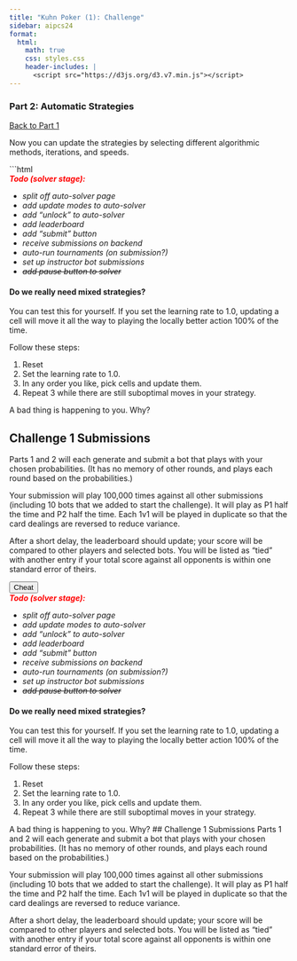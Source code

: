```yaml
---
title: "Kuhn Poker (1): Challenge"
sidebar: aipcs24
format:
  html:
    math: true
    css: styles.css
    header-includes: |
      <script src="https://d3js.org/d3.v7.min.js"></script>
---
```

### Part 2: Automatic Strategies
[Back to Part 1](1kuhn_challenge.qmd)

Now you can update the strategies by selecting different algorithmic methods, iterations, and speeds.

```html
<div id="tree_visualization_400b"></div>

<div style="display:none">

<div style="display: inline-block; margin: 1em;">
    <button id="start_simulator" style="padding: 0.5em 1em;" onclick="startSimulator()">Run Solver</button>
</div>

<div style="display: inline-block; margin: 1em;">
    <label for="update_mode" style="margin-right: 0.5em;">Update mode:</label>
    <select id="update_mode" style="padding: 0.2em;">
        <option value="1.0" selected="selected">100% CFR</option>
        <option value="0.1">10% CFR</option>
        <option value="0.01">1% CFR</option>
        <option value="0.001">0.1% CFR</option>
        <option value="0.0001">0.0001% CFR</option>
        <option value="0.00001">0.00001% CFR</option>
    </select>
</div>

<div style="display: inline-block; margin: 1em;">
    <label for="num_iterations" style="margin-right: 0.5em;">Iterations:</label>
    <select id="num_iterations" style="padding: 0.2em;">
        <option value="1" selected="selected">1</option>
        <option value="10">10</option>
        <option value="100">100</option>
        <option value="1000">1,000</option>
        <option value="10000">10,000</option>
        <option value="100000">100,000</option>
    </select>
</div>
      
<div style="display: inline-block; margin: 1em;">
    <label for="wait_per_step" style="margin-right: 0.5em;">Speed:</label>
    <select id="wait_per_step" style="padding: 0.2em;">
        <option value="0" selected="selected">Max</option>
        <option value="10">Fast</option>
        <option value="100">10/sec</option>
        <option value="1000">1/sec</option>
    </select>
</div>
      
<div style="display: inline-block; margin: 1em;">
  <label for="tolerance" style="margin-right: 0.5em;">Tolerance:</label>
  <select id="tolerance" style="padding: 0.2em;">
      <option value="0.01">0.01</option>
      <option value="0.03">0.03</option>
      <option value="0.1" selected="selected">0.1</option>
      <option value="0.3">0.3</option>
  </select>
</div>

</div>
    
<div id="subtree_visualization" style="max-width: 960px;"></div>

<em><strong style="color:red">Todo (solver stage):</strong> <ul>
      <li>split off auto-solver page</li>
      <li>add update modes to auto-solver</li>
      <li>add "unlock" to auto-solver</li>
      <li>add leaderboard</li>
      <li>add "submit" button</li>
      <li>receive submissions on backend</li>
      <li>auto-run tournaments (on submission?)</li>
      <li>set up instructor bot submissions</li>
      <li><del>add pause button to solver</del></li>
    </ul></em></p>

#### Do we really need mixed strategies?

You can test this for yourself. If you set the learning rate to 1.0, updating a cell will move it all the way to playing the locally better action 100% of the time.

Follow these steps:

1. Reset
2. Set the learning rate to 1.0.
3. In any order you like, pick cells and update them.
4. Repeat 3 while there are still suboptimal moves in your strategy.

A bad thing is happening to you. Why?

## Challenge 1 Submissions
Parts 1 and 2 will each generate and submit a bot that plays with your chosen probabilities. (It has no memory of other rounds, and plays each round based on the probabilities.) 

Your submission will play 100,000 times against all other submissions (including 10 bots that we added to start the challenge). It will play as P1 half the time and P2 half the time. Each 1v1 will be played in duplicate so that the card dealings are reversed to reduce variance. 

After a short delay, the leaderboard should update; your score will be compared to other players and selected bots. You will be listed as “tied” with another entry if your total score against all opponents is within one standard error of theirs.

 
<script>
  function unlock_next() {
    document.getElementById("unlock_next").style.display = "";
    document.getElementById("cheat_unlock_next").style.display = "none";
  };
</script>
    
<button id="cheat_unlock_next" onclick="unlock_next()">Cheat</button>

<div id="unlock_next" style="display:none">
  <p><a href=https://www.youtube.com/watch?v=dQw4w9WgXcQ>Here</a> is the link to the next stage.</p>
</div>
    
<div id="tree_visualization_400b"></div>

<div style="display:none">
  <div style="display: inline-block; margin: 1em;">
      <button id="start_simulator" style="padding: 0.5em 1em;" onclick="startSimulator()">Run Solver</button>
  </div>
  <div style="display: inline-block; margin: 1em;">
      <label for="update_mode" style="margin-right: 0.5em;">Update mode:</label>
      <select id="update_mode" style="padding: 0.2em;">
          <option value="1.0" selected="selected">100% CFR</option>
          <option value="0.1">10% CFR</option>
          <option value="0.01">1% CFR</option>
          <option value="0.001">0.1% CFR</option>
          <option value="0.0001">0.0001% CFR</option>
          <option value="0.00001">0.00001% CFR</option>
      </select>
  </div>

<div style="display: inline-block; margin: 1em;">
    <label for="num_iterations" style="margin-right: 0.5em;">Iterations:</label>
    <select id="num_iterations" style="padding: 0.2em;">
        <option value="1" selected="selected">1</option>
        <option value="10">10</option>
        <option value="100">100</option>
        <option value="1000">1,000</option>
        <option value="10000">10,000</option>
        <option value="100000">100,000</option>
    </select>
</div>
      
<div style="display: inline-block; margin: 1em;">
    <label for="wait_per_step" style="margin-right: 0.5em;">Speed:</label>
    <select id="wait_per_step" style="padding: 0.2em;">
        <option value="0" selected="selected">Max</option>
        <option value="10">Fast</option>
        <option value="100">10/sec</option>
        <option value="1000">1/sec</option>
    </select>
</div>
      
<div style="display: inline-block; margin: 1em;">
    <label for="tolerance" style="margin-right: 0.5em;">Tolerance:</label>
    <select id="tolerance" style="padding: 0.2em;">
        <option value="0.01">0.01</option>
        <option value="0.03">0.03</option>
        <option value="0.1" selected="selected">0.1</option>
        <option value="0.3">0.3</option>
    </select>
</div>

</div>
    
<div id="subtree_visualization" style="max-width: 960px;"></div>
    
<em><strong style="color:red">Todo (solver stage):</strong> <ul>
      <li>split off auto-solver page</li>
      <li>add update modes to auto-solver</li>
      <li>add "unlock" to auto-solver</li>
      <li>add leaderboard</li>
      <li>add "submit" button</li>
      <li>receive submissions on backend</li>
      <li>auto-run tournaments (on submission?)</li>
      <li>set up instructor bot submissions</li>
      <li><del>add pause button to solver</del></li>
    </ul></em></p>

#### Do we really need mixed strategies?

You can test this for yourself. If you set the learning rate to 1.0, updating a cell will move it all the way to playing the locally better action 100% of the time.

Follow these steps:

1. Reset
2. Set the learning rate to 1.0.
3. In any order you like, pick cells and update them.
4. Repeat 3 while there are still suboptimal moves in your strategy.

A bad thing is happening to you. Why?
## Challenge 1 Submissions
Parts 1 and 2 will each generate and submit a bot that plays with your chosen probabilities. (It has no memory of other rounds, and plays each round based on the probabilities.) 

Your submission will play 100,000 times against all other submissions (including 10 bots that we added to start the challenge). It will play as P1 half the time and P2 half the time. Each 1v1 will be played in duplicate so that the card dealings are reversed to reduce variance. 

After a short delay, the leaderboard should update; your score will be compared to other players and selected bots. You will be listed as “tied” with another entry if your total score against all opponents is within one standard error of theirs.

<script src="index.js"></script>
<script>
  /* global create_tree */
  create_tree("tree_visualization_075", 0.75);
  create_tree("tree_visualization_100", 1.0);
  create_tree("tree_visualization_150", 1.50);
  create_tree("tree_visualization_175", 1.75);
  create_tree("tree_visualization_200", 2.0);
  create_tree("tree_visualization_250", 2.5);
  create_tree("tree_visualization_275", 2.75);
  create_tree("tree_visualization_300", 3.0);
  create_tree("tree_visualization_350", 3.5);
  create_tree("tree_visualization_400a", 4.0);
  create_tree("tree_visualization_400b", 4.0, true);
</script>